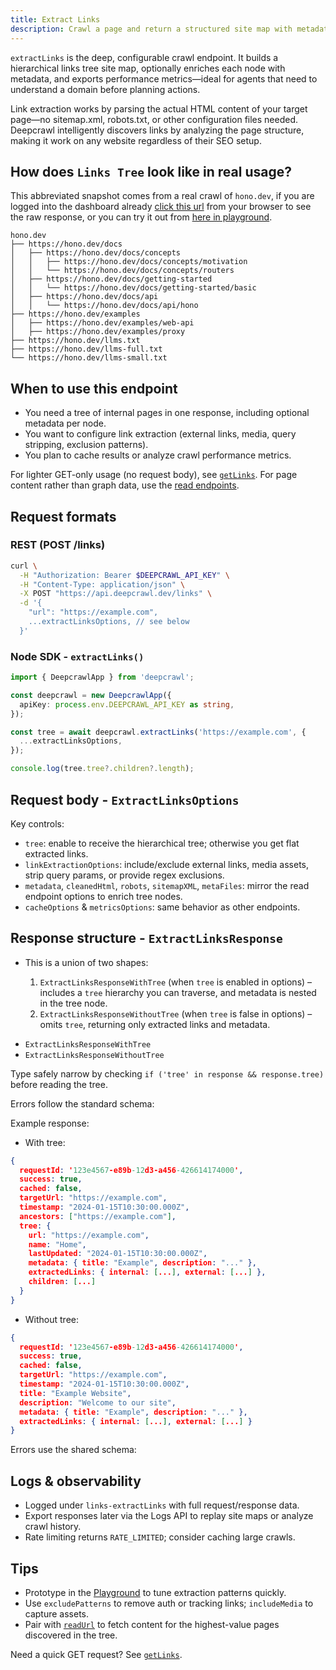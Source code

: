 ```yaml
---
title: Extract Links
description: Crawl a page and return a structured site map with metadata via POST /links.
---
```


`extractLinks` is the deep, configurable crawl endpoint. It builds a hierarchical links tree site map, optionally enriches each node with metadata, and exports performance metrics—ideal for agents that need to understand a domain before planning actions.

<Callout type="success" title="No prerequisites required">
Link extraction works by parsing the actual HTML content of your target page—no sitemap.xml, robots.txt, or other configuration files needed. Deepcrawl intelligently discovers links by analyzing the page structure, making it work on any website regardless of their SEO setup.
</Callout>


## How does `Links Tree` look like in real usage?

This abbreviated snapshot comes from a real crawl of `hono.dev`, if you are logged into the dashboard already [click this url](https://api.deepcrawl.dev/links?url=hono.dev) from your browser to see the raw response, or you can try it out from [here in playground](http://deepcrawl.dev/app?op=extractLinks&url=hono.dev).

```files
hono.dev
├── https://hono.dev/docs
│   ├── https://hono.dev/docs/concepts 
│   │   ├── https://hono.dev/docs/concepts/motivation
│   │   └── https://hono.dev/docs/concepts/routers
│   ├── https://hono.dev/docs/getting-started 
│   │   └── https://hono.dev/docs/getting-started/basic
│   ├── https://hono.dev/docs/api 
│   │   └── https://hono.dev/docs/api/hono
├── https://hono.dev/examples
│   ├── https://hono.dev/examples/web-api                
│   ├── https://hono.dev/examples/proxy    
├── https://hono.dev/llms.txt
├── https://hono.dev/llms-full.txt         
└── https://hono.dev/llms-small.txt             
```

## When to use this endpoint
- You need a tree of internal pages in one response, including optional metadata per node.
- You want to configure link extraction (external links, media, query stripping, exclusion patterns).
- You plan to cache results or analyze crawl performance metrics.

For lighter GET-only usage (no request body), see [`getLinks`](/docs/features/links/getLinks). For page content rather than graph data, use the [read endpoints](/docs/features/read).

## Request formats

### REST (POST /links)

```bash
curl \
  -H "Authorization: Bearer $DEEPCRAWL_API_KEY" \
  -H "Content-Type: application/json" \
  -X POST "https://api.deepcrawl.dev/links" \
  -d '{
    "url": "https://example.com",
    ...extractLinksOptions, // see below
  }'
```

### Node SDK - `extractLinks()`

```ts
import { DeepcrawlApp } from 'deepcrawl';

const deepcrawl = new DeepcrawlApp({
  apiKey: process.env.DEEPCRAWL_API_KEY as string,
});

const tree = await deepcrawl.extractLinks('https://example.com', {
  ...extractLinksOptions,
});

console.log(tree.tree?.children?.length);
```

## Request body - `ExtractLinksOptions`

<AutoTypeTable
  path="../../packages/contracts/src/links.ts"
  name="ExtractLinksOptions"
/>

Key controls:
- `tree`: enable to receive the hierarchical tree; otherwise you get flat extracted links.
- `linkExtractionOptions`: include/exclude external links, media assets, strip query params, or provide regex exclusions.
- `metadata`, `cleanedHtml`, `robots`, `sitemapXML`, `metaFiles`: mirror the read endpoint options to enrich tree nodes.
- `cacheOptions` & `metricsOptions`: same behavior as other endpoints.

## Response structure - `ExtractLinksResponse`

- This is a union of two shapes:

  1. `ExtractLinksResponseWithTree` (when `tree` is enabled in options) – includes a `tree` hierarchy you can traverse, and metadata is nested in the tree node.
  2. `ExtractLinksResponseWithoutTree` (when `tree` is false in options) – omits `tree`, returning only extracted links and metadata.

<Callout type="info" title="ExtractLinksResponse">

- `ExtractLinksResponseWithTree`
  <AutoTypeTable
    path="../../packages/contracts/src/links.ts"
    name="ExtractLinksResponseWithTree"
  />
- `ExtractLinksResponseWithoutTree`
  <AutoTypeTable
    path="../../packages/contracts/src/links.ts"
    name="ExtractLinksResponseWithoutTree"
  />

Type safely narrow by checking `if ('tree' in response && response.tree)` before reading the tree.
</Callout>

Errors follow the standard schema:

<AutoTypeTable
  path="../../packages/types/src/routers/links/types.ts"
  name="LinksErrorResponse"
/>

Example response:

- With tree:

```json
{
  requestId: '123e4567-e89b-12d3-a456-426614174000',
  success: true,
  cached: false,
  targetUrl: "https://example.com",
  timestamp: "2024-01-15T10:30:00.000Z",
  ancestors: ["https://example.com"],
  tree: {
    url: "https://example.com",
    name: "Home",
    lastUpdated: "2024-01-15T10:30:00.000Z",
    metadata: { title: "Example", description: "..." },
    extractedLinks: { internal: [...], external: [...] },
    children: [...]
  }
}
```

- Without tree:

```json
{
  requestId: '123e4567-e89b-12d3-a456-426614174000',
  success: true,
  cached: false,
  targetUrl: "https://example.com",
  timestamp: "2024-01-15T10:30:00.000Z",
  title: "Example Website",
  description: "Welcome to our site",
  metadata: { title: "Example", description: "..." },
  extractedLinks: { internal: [...], external: [...] }
}
```

Errors use the shared schema:

<AutoTypeTable
  path="../../packages/types/src/routers/links/types.ts"
  name="LinksErrorResponse"
/>

## Logs & observability
- Logged under `links-extractLinks` with full request/response data.
- Export responses later via the Logs API to replay site maps or analyze crawl history.
- Rate limiting returns `RATE_LIMITED`; consider caching large crawls.

## Tips
- Prototype in the [Playground](/docs/usage/playground) to tune extraction patterns quickly.
- Use `excludePatterns` to remove auth or tracking links; `includeMedia` to capture assets.
- Pair with [`readUrl`](/docs/features/read/readUrl) to fetch content for the highest-value pages discovered in the tree.

Need a quick GET request? See [`getLinks`](/docs/features/links/getLinks).


